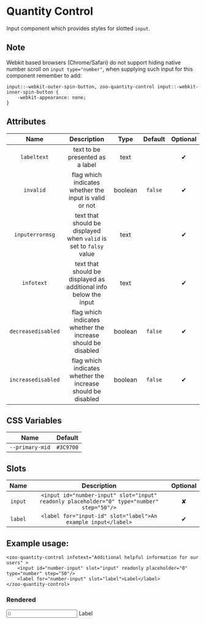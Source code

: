 
<Meta title="Docs/Quantity Control"/>

# Quantity Control

Input component which provides styles for slotted `input`.
## Note
Webkit based browsers (Chrome/Safari) do not support hiding native number scroll on `input type="number"`, when supplying such input for this component remember to add:
```
input::-webkit-outer-spin-button, zoo-quantity-control input::-webkit-inner-spin-button {
	-webkit-appearance: none;
}
```

## Attributes
|      **Name**     |           **Description**                                          | **Type** | **Default** | **Optional** | 
| :---------------: | :-----------------------------------------------------------------:|:--------:|:-----------:|:-----------:|
| `labeltext`       | text to be presented as a label                                    | text     |             |   ✔
| `invalid`         | flag which indicates whether the input is valid or not             | boolean  |   `false`   |   ✔
|`inputerrormsg`    | text that should be displayed when `valid` is set to `falsy` value | text     |             |   ✔
|   `infotext`      | text that should be displayed as additional info below the input   | text     |             |   ✔
| `decreasedisabled`| flag which indicates whether the increase should be disabled       | boolean  |   `false`   |   ✔
| `increasedisabled`| flag which indicates whether the increase should be disabled       | boolean  |   `false`   |   ✔

## CSS Variables
|        **Name**        |   **Default**  |
| :--------------------: |:--------------:|
| `--primary-mid`        |    `#3C9700`   |
## Slots
|      **Name**    |           **Description**          | **Optional** | 
| :--------------: | :---------------------------------:|:-----------:|
| `input`          | `<input id="number-input" slot="input" readonly placeholder="0" type="number" step="50"/>`| ✘
| `label`          | `<label for="input-id" slot="label">An example input</label>`| ✔

## Example usage:
```
<zoo-quantity-control infotext="Additional helpful information for our users" >
	<input id="number-input" slot="input" readonly placeholder="0" type="number" step="50"/>
	<label for="number-input" slot="label">Label</label>
</zoo-quantity-control>
```
### Rendered
<zoo-quantity-control infotext="Additional helpful information for our users" >
	<input id="number-input" slot="input" readonly placeholder="0" type="number" step="50"/>
	<label for="number-input" slot="label">Label</label>
</zoo-quantity-control>